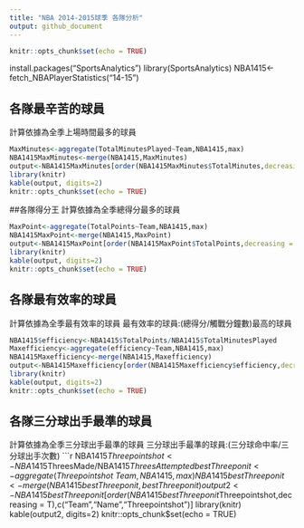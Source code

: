```yaml
---
title: "NBA 2014-2015球季 各隊分析"
output: github_document
---
```



```r
knitr::opts_chunk$set(echo = TRUE)
```
install.packages("SportsAnalytics")
library(SportsAnalytics)
NBA1415<-fetch_NBAPlayerStatistics("14-15")

## 各隊最辛苦的球員
計算依據為全季上場時間最多的球員


```r
MaxMinutes<-aggregate(TotalMinutesPlayed~Team,NBA1415,max)
NBA1415MaxMinutes<-merge(NBA1415,MaxMinutes)
output<-NBA1415MaxMinutes[order(NBA1415MaxMinutes$TotalMinutes,decreasing = T),c("Team","Name","TotalMinutesPlayed")]
library(knitr)
kable(output, digits=2)
knitr::opts_chunk$set(echo = TRUE)
```

##各隊得分王
計算依據為全季總得分最多的球員

```r
MaxPoint<-aggregate(TotalPoints~Team,NBA1415,max)
NBA1415MaxPoint<-merge(NBA1415,MaxPoint)
output<-NBA1415MaxPoint[order(NBA1415MaxPoint$TotalPoints,decreasing = T),c("Team","Name","TotalPoints")]
library(knitr)
kable(output, digits=2)
knitr::opts_chunk$set(echo = TRUE)
```


## 各隊最有效率的球員
計算依據為全季最有效率的球員
最有效率的球員:(總得分/觸戰分鐘數)最高的球員
```r
NBA1415$efficiency<-NBA1415$TotalPoints/NBA1415$TotalMinutesPlayed
Maxefficiency<-aggregate(efficiency~Team,NBA1415,max)
NBA1415Maxefficiency<-merge(NBA1415,Maxefficiency)
output<-NBA1415Maxefficiency[order(NBA1415Maxefficiency$efficiency,decreasing = T),c("Team","Name","efficiency")]
library(knitr)
kable(output, digits=2)
knitr::opts_chunk$set(echo = TRUE)
```
## 各隊三分球出手最準的球員
計算依據為全季三分球出手最準的球員
三分球出手最準的球員:(三分球命中率/三分球出手次數)
```r
NBA1415$Threepointshot<-NBA1415$ThreesMade/NBA1415$ThreesAttempted
bestThreeponit<-aggregate(Threepointshot~Team,NBA1415,max)
NBA1415bestThreeponit<-merge(NBA1415bestThreeponit,bestThreeponit)
output2<-NBA1415bestThreeponit[order(NBA1415bestThreeponit$Threepointshot,decreasing = T),c("Team","Name","Threepointshot")]
library(knitr)
kable(output2, digits=2)
knitr::opts_chunk$set(echo = TRUE)

